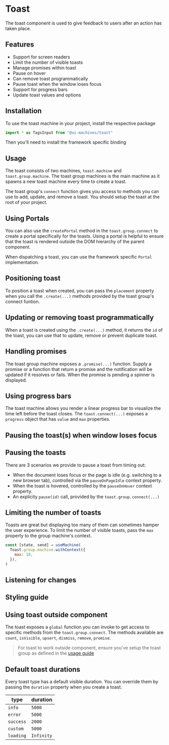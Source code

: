 # Toast

The toast component is used to give feedback to users after an action has taken place.

## Features

- Support for screen readers
- Limit the number of visible toasts
- Manage promises within toast
- Pause on hover
- Can remove toast programmatically
- Pause toast when the window loses focus
- Support for progress bars
- Update toast values and options

## Installation

To use the toast machine in your project, install the respective package

<InstallSnippet package="@ui-machines/toast" />

```jsx
import * as TagsInput from "@ui-machines/toast"
```

Then you'll need to install the framework specific binding

<CodeSnippet id="toast/installation.mdx" />

## Usage

The toast consists of two machines, `toast.machine` and `toast.group.machine`. The toast group machines is the main
machine as it spawns a new toast machine every time to create a toast.

The toast group's `connect` function gives you access to methods you can use to add, update, and remove a toast. You
should setup the toast at the root of your project.

<CodeSnippet id="toast/basic-usage.mdx" />

## Using Portals

You can also use the `createPortal` method in the `toast.group.connect` to create a portal specifically for the toasts.
Using a portal is helpful to ensure that the toast is rendered outside the DOM hierarchy of the parent component.

When dispatching a toast, you can use the framework specific `Portal` implementation.

<CodeSnippet id="toast/using-portals.mdx" />

## Positioning toast

To position a toast when created, you can pass the `placement` property when you call the `.create(...)` methods
provided by the toast group's connect funtion.

<CodeSnippet id="toast/position-toast.mdx" />

## Updating or removing toast programmatically

When a toast is created using the `.create(...)` method, it returns the `id` of the toast, you can use that to update,
remove or prevent duplicate toast.

<CodeSnippet id="toast/programmatic-control.mdx" />

## Handling promises

The toast group machine exposes a `.promise(...)` function. Supply a promise or a function that return a promise and the
notification will be updated if it resolves or fails. When the promise is pending a spinner is displayed.

## Using progress bars

The toast machine allows you render a linear progress bar to visualize the time left before the toast closes. The
`toast.connect(...)` exposes a `progress` object that has `value` and `max` properties.

<CodeSnippet id="toast/progress-bars.mdx" />

## Pausing the toast(s) when window loses focus

## Pausing the toasts

There are 3 scenarios we provide to pause a toast from timing out:

- When the document loses focus or the page is idle (e.g. switching to a new browser tab), controlled via the
  `pauseOnPageIdle` context property.
- When the toast is hovered, controlled by the `pauseOnHover` context property.
- An explicity `pause(id)` call, provided by the `toast.group.connect(...)`

<CodeSnippet id="toast/pausing-toast.mdx" />

## Limiting the number of toasts

Toasts are great but displaying too many of them can sometimes hamper the user experience. To limit the number of
visible toasts, pass the `max` property to the group machine's context.

```jsx
const [state, send] = useMachine(
  Toast.group.machine.withContext({
    max: 10,
  }),
)
```

## Listening for changes

## Styling guide

## Using toast outside component

The toast exposes a `global` function you can invoke to get access to specific methods from the `toast.group.connect`.
The methods available are `count`, `isVisible`, `upsert`, `dismiss`, `remove`, `promise`.

> For toast to work outside component, ensure you've setup the toast group as defined in the [usage guide](#usage)

<CodeSnippet id="toast/global-function.mdx" />

## Default toast durations

Every toast type has a default visible duration. You can override them by passing the `duration` property when you
create a toast.

| type      | duration   |
| --------- | ---------- |
| `info`    | `5000`     |
| `error`   | `5000`     |
| `success` | `2000`     |
| `custom`  | `5000`     |
| `loading` | `Infinity` |
